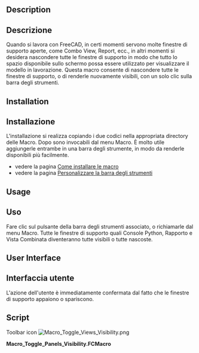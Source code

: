 <languages/>

<div class="mw-translate-fuzzy">
{{Macro/it
|Name=Macro Toggle Panels Visibility
|Translate=Nascondi Pannelli
|Icon=Macro_Toggle_Views_Visibility.png
|Description=Questa macro commuta la visibilità dai vari punti di vista supportati in FreeCAD, permettendo di visualizzare la finestra principale in tutto lo spazio disponibile sullo schermo.
|Author=Piffpoof
|Version=1.0
|Date=2015-01-17|FCVersion=All
|Download=[https://www.freecadweb.org/wiki/images/d/d0/Macro_Toggle_Views_Visibility.png Toolbar icon]
|SeeAlso=[https://forum.freecadweb.org/viewtopic.php?f=22&t=30450&hilit=Toggle_Panels Toggle_Panels]
}}
</div>

<div lang="en" dir="ltr" class="mw-content-ltr">
==Description==
</div>

<div class="mw-translate-fuzzy">
==Descrizione== 
Quando si lavora con FreeCAD, in certi momenti servono molte finestre di supporto aperte, come Combo View, Report, ecc., in altri momenti si desidera nascondere tutte le finestre di supporto in modo che tutto lo spazio disponibile sullo schermo possa essere utilizzato per visualizzare il modello in lavorazione. Questa macro consente di nascondere tutte le finestre di supporto, o di renderle nuovamente visibili, con un solo clic sulla barra degli strumenti.
</div>

<div lang="en" dir="ltr" class="mw-content-ltr">
==Installation==
</div>

<div class="mw-translate-fuzzy">
==Installazione== 
L'installazione si realizza copiando i due codici  nella appropriata directory delle Macro. Dopo sono invocabili dal menu Macro. È molto utile aggiungerle entrambe in una barra degli strumente, in modo da renderle disponibili più facilmente.
* vedere la pagina [[How to install macros/it|Come installare le macro]]
* vedere la pagina [[Customize_Toolbars/it|Personalizzare la barra degli strumenti]]
</div>

<div lang="en" dir="ltr" class="mw-content-ltr">
==Usage==
</div>

<div class="mw-translate-fuzzy">
==Uso==
Fare clic sul pulsante della barra degli strumenti associato, o richiamarle dal menu Macro. Tutte le finestre di supporto quali Console Python, Rapporto e Vista Combinata diventeranno tutte visibili o tutte nascoste.
</div>

<div lang="en" dir="ltr" class="mw-content-ltr">
==User Interface==
</div>

<div class="mw-translate-fuzzy">
==Interfaccia utente==
L'azione dell'utente è immediatamente confermata dal fatto che le finestre di supporto appaiono o spariscono.
</div>

<span id="Scripts"></span>
==Script==

<div lang="en" dir="ltr" class="mw-content-ltr">
Toolbar icon [[Image:Macro_Toggle_Views_Visibility.png]]
</div>

'''Macro_Toggle_Panels_Visibility.FCMacro'''

{{MacroCode|code=
# -*- coding: utf-8 -*-
# macro to toggle visibility of Report view, Python console, Combo view
from PySide import QtCore, QtGui
mainWindow = FreeCADGui.getMainWindow()
dockWidgets = mainWindow.findChildren(QtGui.QDockWidget)
for dw in dockWidgets:
    if dw.objectName() == "Python console":
        pcWidget = dw
    if dw.objectName() == "Combo View":
        cvWidget = dw
    if dw.objectName() == "Report view":
        rvWidget = dw
     
if pcWidget.isVisible():
    pcWidget.hide()
    cvWidget.hide()
    rvWidget.hide()
else:
    pcWidget.show()
    cvWidget.show()
    rvWidget.show()

}}

{{clear}}